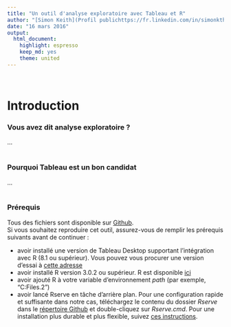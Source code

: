 ```yaml
---
title: "Un outil d'analyse exploratoire avec Tableau et R"
author: "[Simon Keith](Profil publichttps://fr.linkedin.com/in/simonkth), [Actinvision](http://www.actinvision.fr/)"
date: "16 mars 2016"
output:
  html_document:
    highlight: espresso
    keep_md: yes
    theme: united
---
```

<br>  

# Introduction
### Vous avez dit analyse exploratoire ?
...  
<br>  

### Pourquoi Tableau est un bon candidat
...  
<br>  

### Prérequis
Tous des fichiers sont disponible sur [Github](https://github.com/simonkth/TableauR_ExploratoryAnalysis).  
Si vous souhaitez reproduire cet outil, assurez-vous de remplir les prérequis suivants avant de continuer :  

* avoir installé une version de Tableau Desktop supportant l'intégration avec R (8.1 ou supérieur). Vous pouvez vous procurer une version d'essai à [cette adresse](http://get.tableau.com/fr-fr/partner-trial.html?partner=29294)  
* avoir installé R version 3.0.2 ou supérieur. R est disponible [ici](https://www.r-project.org/)  
* avoir ajouté R à votre variable d'environnement _path_ (par exemple, "C:\Program Files\R\R-3.0.2\bin\x64")  
* avoir lancé Rserve en tâche d'arrière plan. Pour une configuration rapide et suffisante dans notre cas, téléchargez le contenu du dossier _Rserve_ dans le [répertoire Github](https://github.com/simonkth/TableauR_ExploratoryAnalysis) et double-cliquez sur _Rserve.cmd_. Pour une installation plus durable et plus flexible, suivez [ces instructions](http://kb.tableau.com/articles/knowledgebase/r-implementation-notes?lang=fr-fr).

